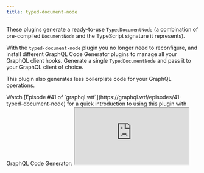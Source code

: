 ```yaml
---
title: typed-document-node
---
```



<PluginHeader hasOperationsNote />

These plugins generate a ready-to-use `TypedDocumentNode` (a combination of pre-compiled `DocumentNode` and the TypeScript signature it represents).

With the `typed-document-node` plugin you no longer need to reconfigure, and install different GraphQL Code Generator plugins to manage all your GraphQL client hooks. Generate a single `TypedDocumentNode` and pass it to your GraphQL client of choice.

This plugin also generates less boilerplate code for your GraphQL operations.

<Callout>
  Watch [Episode #41 of `graphql.wtf`](https://graphql.wtf/episodes/41-typed-document-node) for a quick introduction to
  using this plugin with GraphQL Code Generator:
</Callout>

<iframe
  className="w-full mt-6 h-[400px]"
  src="https://youtube.com/embed/cYIhx8dusa4"
  title="Typed Document Node with GraphQL Code Generator"
  allow="accelerometer; autoplay; clipboard-write; encrypted-media; gyroscope; picture-in-picture"
  allowFullScreen
/>

### Usage example

```yaml
schema: SCHEMA_FILE_OR_ENDPOINT_HERE
documents: './src/**/*.graphql'
generates:
  ./src/graphql-operations.ts:
    plugins:
      - typescript
      - typescript-operations
      - typed-document-node
```

The example about will generate `TypedDocumentNode` with the needed types built-in, for example:

```ts
// Represents the variables type of the operation - generated by `typescript` + `typescript-operations` plugins
export type RatesQueryVariables = Exact<{
  currency: Scalars['String'];
}>;

// Represents the result type of the operation - generated by `typescript` + `typescript-operations` plugins
export type RatesQuery = (
  { __typename?: 'Query' }
  & {
  rates?: Maybe<Array<Maybe<(
    { __typename?: 'ExchangeRate' }
    & Pick<ExchangeRate, 'currency' | 'rate'>
    )>>>
}
  )

// Generated by this plugin - creates a pre-compiled `DocumentNode` and passes result type and variables type as generics
export const ratesQuery: TypedDocumentNode<RatesQuery, RatesQueryVariables> = {
  kind: 'Document',
  definitions: [
    {
      kind: 'OperationDefinition',
      operation: 'query',
      name: { ... }
    }
  ]
}
```

<Callout>This plugin also requires `typescript` and `typescript-operations`.</Callout>

For information about the setup and usage of `TypedDocumentNode`, [please refer to the library's documentation](https://github.com/dotansimha/graphql-typed-document-node).
